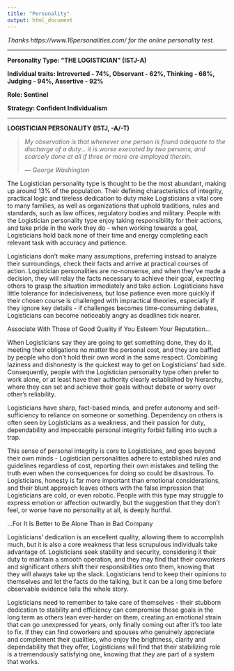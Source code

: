 ```yaml
---
title: "Personality"
output: html_document
---
```

*Thanks https://www.16personalities.com/ for the online personality test.*

---

**Personality Type: "THE LOGISTICIAN" (ISTJ-A)**

**Individual traits: Introverted - 74%, Observant - 62%, Thinking - 68%, Judging - 94%, Assertive - 92%**

**Role: Sentinel**

**Strategy: Confident Individualism**

---

**LOGISTICIAN PERSONALITY (ISTJ, -A/-T)**

> *My observation is that whenever one person is found adequate to the discharge of a duty... it is worse executed by two persons, and scarcely done at all if three or more are employed therein.*
>
> --- *George Washington*

The Logistician personality type is thought to be the most abundant, making up around 13% of the population. Their defining characteristics of integrity, practical logic and tireless dedication to duty make Logisticians a vital core to many families, as well as organizations that uphold traditions, rules and standards, such as law offices, regulatory bodies and military. People with the Logistician personality type enjoy taking responsibility for their actions, and take pride in the work they do - when working towards a goal, Logisticians hold back none of their time and energy completing each relevant task with accuracy and patience.

Logisticians don't make many assumptions, preferring instead to analyze their surroundings, check their facts and arrive at practical courses of action. Logistician personalities are no-nonsense, and when they've made a decision, they will relay the facts necessary to achieve their goal, expecting others to grasp the situation immediately and take action. Logisticians have little tolerance for indecisiveness, but lose patience even more quickly if their chosen course is challenged with impractical theories, especially if they ignore key details - if challenges becomes time-consuming debates, Logisticians can become noticeably angry as deadlines tick nearer.

Associate With Those of Good Quality if You Esteem Your Reputation...

When Logisticians say they are going to get something done, they do it, meeting their obligations no matter the personal cost, and they are baffled by people who don't hold their own word in the same respect. Combining laziness and dishonesty is the quickest way to get on Logisticians' bad side. Consequently, people with the Logistician personality type often prefer to work alone, or at least have their authority clearly established by hierarchy, where they can set and achieve their goals without debate or worry over other's reliability.

Logisticians have sharp, fact-based minds, and prefer autonomy and self-sufficiency to reliance on someone or something. Dependency on others is often seen by Logisticians as a weakness, and their passion for duty, dependability and impeccable personal integrity forbid falling into such a trap.

This sense of personal integrity is core to Logisticians, and goes beyond their own minds - Logistician personalities adhere to established rules and guidelines regardless of cost, reporting their own mistakes and telling the truth even when the consequences for doing so could be disastrous. To Logisticians, honesty is far more important than emotional considerations, and their blunt approach leaves others with the false impression that Logisticians are cold, or even robotic. People with this type may struggle to express emotion or affection outwardly, but the suggestion that they don't feel, or worse have no personality at all, is deeply hurtful.

...For It Is Better to Be Alone Than in Bad Company

Logisticians' dedication is an excellent quality, allowing them to accomplish much, but it is also a core weakness that less scrupulous individuals take advantage of. Logisticians seek stability and security, considering it their duty to maintain a smooth operation, and they may find that their coworkers and significant others shift their responsibilities onto them, knowing that they will always take up the slack. Logisticians tend to keep their opinions to themselves and let the facts do the talking, but it can be a long time before observable evidence tells the whole story.

Logisticians need to remember to take care of themselves - their stubborn dedication to stability and efficiency can compromise those goals in the long term as others lean ever-harder on them, creating an emotional strain that can go unexpressed for years, only finally coming out after it's too late to fix. If they can find coworkers and spouses who genuinely appreciate and complement their qualities, who enjoy the brightness, clarity and dependability that they offer, Logisticians will find that their stabilizing role is a tremendously satisfying one, knowing that they are part of a system that works.

